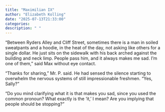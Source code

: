 ```yaml
---
title: "Maximilian IX"
author: "Elizabeth Kolling"
date: "2025-07-13T21:33:00"
categories: 
description: " "
---
```



"Between Ryders Alley and Cliff Street, sometimes there is a man in soiled sweatpants and a hoodie, in the heat of the day, not asking like others for a single dollar. He just sits on the sidewalk with his back arched against the building and neck limp. People pass him, and it always makes me sad. I'm one of them," said Max without eye contact. 

"Thanks for sharing," Mr. P. said. He had sensed the silence starting to overwhelm the nervous systems of still impressionable freshmen. "Yes, Sally?"

"Do you mind clarifying what it is that makes you sad, since you used the common pronoun? What exactly is the 'it,' I mean? Are you implying that people should be stopping?"

